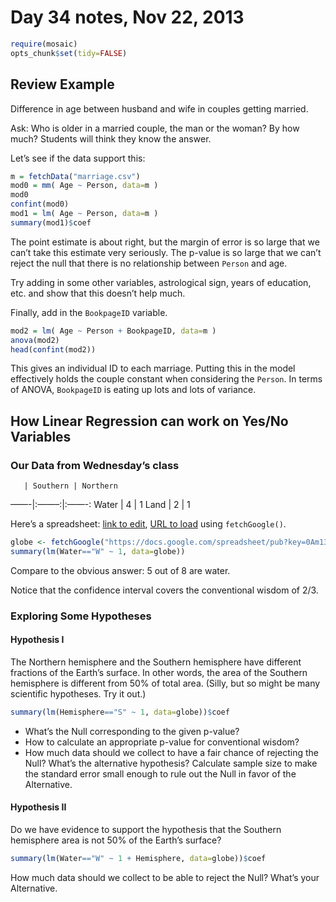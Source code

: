 # Day 34 notes, Nov 22, 2013
```r
require(mosaic)
opts_chunk$set(tidy=FALSE)
```


## Review Example  

Difference in age between husband and wife in couples getting married.

Ask: Who is older in a married couple, the man or the woman?  By how much?  Students will think they know the answer.

Let's see if the data support this:
```r
m = fetchData("marriage.csv")
mod0 = mm( Age ~ Person, data=m )
mod0
confint(mod0)
mod1 = lm( Age ~ Person, data=m )
summary(mod1)$coef
```
The point estimate is about right, but the margin of error is so large that we can't take this estimate very seriously.  The p-value is so large that we can't reject the null that there is no relationship between `Person` and age.

Try adding in some other variables, astrological sign, years of education, etc. and show that this doesn't help much.

Finally, add in the `BookpageID` variable.  
```r
mod2 = lm( Age ~ Person + BookpageID, data=m )
anova(mod2)
head(confint(mod2))
```

This gives an individual ID to each marriage.  Putting this in the model effectively holds the couple constant when considering the `Person`.  In terms of ANOVA, `BookpageID` is eating up lots and lots of variance.

## How Linear Regression can work on Yes/No Variables

### Our Data from Wednesday's class

       | Southern | Northern
-------|:--------:|:-------:
Water  |   4      | 1
Land   |   2      | 1

Here's a spreadsheet: [link to edit](https://docs.google.com/spreadsheet/ccc?key=0Am13enSalO74dG1SM19taXVadVp0QkloM3BQNl9LZnc&usp=sharing), [URL to load](https://docs.google.com/spreadsheet/pub?key=0Am13enSalO74dG1SM19taXVadVp0QkloM3BQNl9LZnc&single=true&gid=0&output=csv) using `fetchGoogle()`.

```r
globe <- fetchGoogle("https://docs.google.com/spreadsheet/pub?key=0Am13enSalO74dG1SM19taXVadVp0QkloM3BQNl9LZnc&single=true&gid=0&output=csv")
summary(lm(Water=="W" ~ 1, data=globe))
```
Compare to the obvious answer: 5 out of 8 are water.

Notice that the confidence interval covers the conventional wisdom of 2/3. 

### Exploring Some Hypotheses

#### Hypothesis I

The Northern hemisphere and the Southern hemisphere have different fractions of the Earth's surface.  In other words, the area of the Southern hemisphere is different from 50% of total area.  (Silly, but so might be many scientific hypotheses.  Try it out.)

```r
summary(lm(Hemisphere=="S" ~ 1, data=globe))$coef
```

* What's the Null corresponding to the given p-value?
* How to calculate an appropriate p-value for conventional wisdom?
* How much data should we collect to have a fair chance of rejecting the Null?  What's the alternative hypothesis?  Calculate sample size to make the standard error small enough to rule out the Null in favor of the Alternative.



#### Hypothesis II

Do we have evidence to support the hypothesis that the Southern hemisphere area is not 50% of the Earth's surface?

```r
summary(lm(Water=="W" ~ 1 + Hemisphere, data=globe))$coef
```

How much data should we collect to be able to reject the Null?  What's your Alternative.




